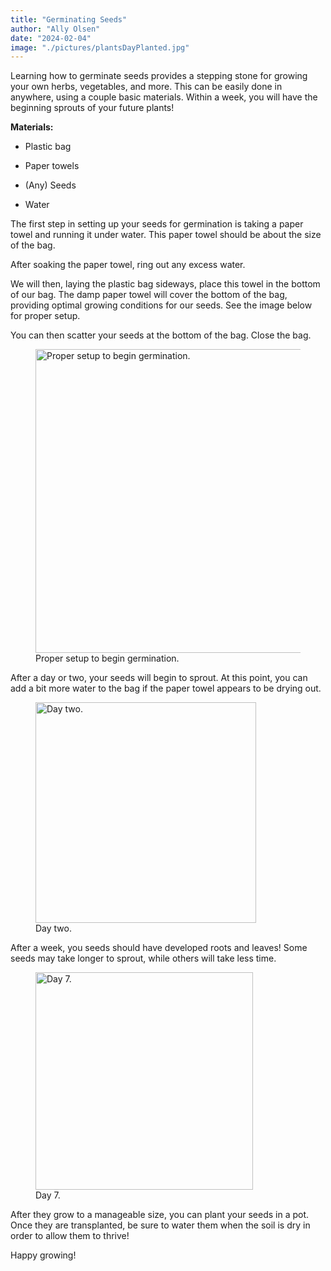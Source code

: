 ```yaml
---
title: "Germinating Seeds"
author: "Ally Olsen"
date: "2024-02-04"
image: "./pictures/plantsDayPlanted.jpg"
---
```


Learning how to germinate seeds provides a stepping stone for growing your own herbs, vegetables, and more. This can be easily done in anywhere, using a couple basic materials. Within a week, you will have the beginning sprouts of your future plants!

**Materials:**

-   Plastic bag

-   Paper towels

-   (Any) Seeds

-   Water

The first step in setting up your seeds for germination is taking a paper towel and running it under water. This paper towel should be about the size of the bag.

After soaking the paper towel, ring out any excess water.

We will then, laying the plastic bag sideways, place this towel in the bottom of our bag. The damp paper towel will cover the bottom of the bag, providing optimal growing conditions for our seeds. See the image below for proper setup.

You can then scatter your seeds at the bottom of the bag. Close the bag.

![Proper setup to begin germination.](/pictures/seedSetup.jpg){width="486"}

After a day or two, your seeds will begin to sprout. At this point, you can add a bit more water to the bag if the paper towel appears to be drying out.

![Day two.](/pictures/seedsDay2.jpg){width="353"}

After a week, you seeds should have developed roots and leaves! Some seeds may take longer to sprout, while others will take less time.

![Day 7.](/pictures/seedsDay3.jpg){width="348"}

After they grow to a manageable size, you can plant your seeds in a pot. Once they are transplanted, be sure to water them when the soil is dry in order to allow them to thrive!

Happy growing!
